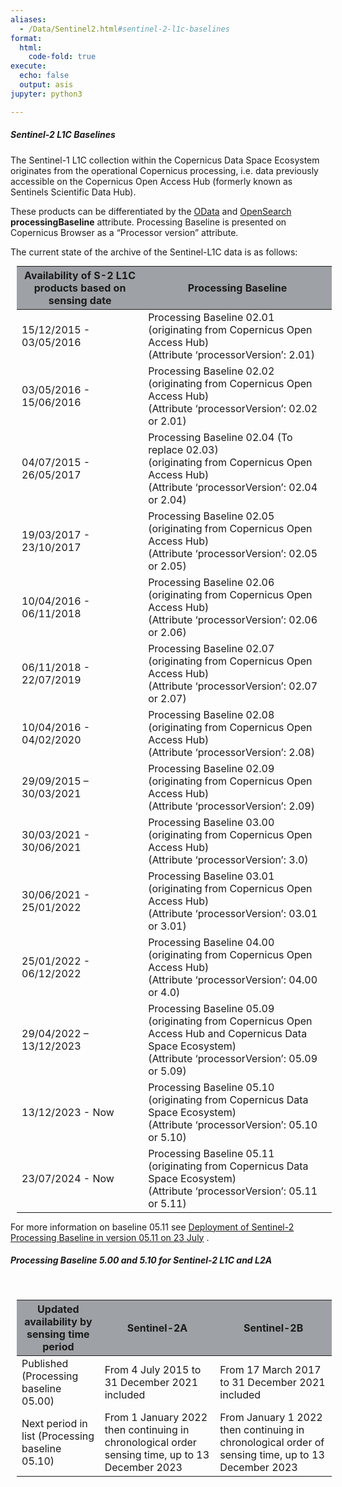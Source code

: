 ```yaml
---
aliases: 
  - /Data/Sentinel2.html#sentinel-2-l1c-baselines
format:
  html:
    code-fold: true
execute:
  echo: false
  output: asis
jupyter: python3

---
```


##### Sentinel-2 L1C Baselines

The Sentinel-1 L1C collection within the Copernicus Data Space Ecosystem originates from the operational Copernicus processing, i.e. data previously accessible on the Copernicus Open Access Hub (formerly known as Sentinels Scientific Data Hub).

These products can be differentiated by the [OData](https://documentation.dataspace.copernicus.eu/APIs/OData.html#query-by-attributes){target="_blank"} and [OpenSearch](https://catalogue.dataspace.copernicus.eu/resto/api/collections/Sentinel2/describe.xml){target="_blank"} **processingBaseline** attribute. Processing Baseline is presented on Copernicus Browser as a "Processor version" attribute.

The current state of the archive of the Sentinel-L1C data is as follows:

<table class="table-roadmap" style="margin: 10px;">
  <thead>
    <tr>
      <th style="background-color: #9ea1a5">Availability of S-2 L1C products based on sensing date</th>
      <th style="background-color: #9ea1a5">Processing Baseline</th>
    </tr>
  </thead>
  <tbody>
    <tr>
      <td>15/12/2015 - 03/05/2016</td>
      <td>Processing Baseline 02.01 <br>(originating from Copernicus Open Access Hub) <br>(Attribute ‘processorVersion’: 2.01)</td>
    </tr>
    <tr>
      <td>03/05/2016 - 15/06/2016</td>
      <td>Processing Baseline 02.02 <br>(originating from Copernicus Open Access Hub) <br>(Attribute ‘processorVersion’: 02.02 or 2.01)</td>
    </tr>
    <tr>
      <td>04/07/2015 - 26/05/2017</td>
      <td>Processing Baseline 02.04 (To replace 02.03) <br>(originating from Copernicus Open Access Hub) <br>(Attribute ‘processorVersion’: 02.04 or 2.04)</td>
    </tr>
    <tr>
      <td>19/03/2017 - 23/10/2017</td>
      <td>Processing Baseline 02.05 <br>(originating from Copernicus Open Access Hub) <br>(Attribute ‘processorVersion’: 02.05 or 2.05)</td>
    </tr>
    <tr>
      <td>10/04/2016 -  06/11/2018</td>
      <td>Processing Baseline 02.06 <br>(originating from Copernicus Open Access Hub) <br>(Attribute ‘processorVersion’: 02.06 or 2.06)</td>
    </tr>
    <tr>
      <td>06/11/2018 - 22/07/2019</td>
      <td>Processing Baseline 02.07 <br>(originating from Copernicus Open Access Hub) <br>(Attribute ‘processorVersion’: 02.07 or 2.07)</td>
    </tr>
    <tr>
      <td>10/04/2016 -  04/02/2020</td>
      <td>Processing Baseline 02.08 <br>(originating from Copernicus Open Access Hub) <br>(Attribute ‘processorVersion’: 2.08)</td>
    </tr>
    <tr>
      <td>29/09/2015 – 30/03/2021</td>
      <td>Processing Baseline 02.09 <br>(originating from Copernicus Open Access Hub) <br>(Attribute ‘processorVersion’: 2.09)</td>
    </tr>
    <tr>
      <td>30/03/2021 - 30/06/2021</td>
      <td>Processing Baseline 03.00 <br>(originating from Copernicus Open Access Hub) <br>(Attribute ‘processorVersion’: 3.0)</td>
    </tr>
    <tr>
      <td>30/06/2021 - 25/01/2022</td>
      <td>Processing Baseline 03.01 <br>(originating from Copernicus Open Access Hub) <br>(Attribute ‘processorVersion’: 03.01 or 3.01)</td>
    </tr>
    <tr>
      <td>25/01/2022 - 06/12/2022</td>
      <td>Processing Baseline 04.00 <br>(originating from Copernicus Open Access Hub) <br>(Attribute ‘processorVersion’: 04.00 or 4.0)</td>
    </tr>
    <tr>
      <td>29/04/2022 – 13/12/2023</td>
      <td>Processing Baseline 05.09 <br>(originating from Copernicus Open Access Hub and Copernicus Data Space Ecosystem) <br>(Attribute ‘processorVersion’: 05.09 or 5.09)</td>
    </tr>
    <tr>
      <td>13/12/2023 - Now</td>
      <td>Processing Baseline 05.10 <br>(originating from  Copernicus Data Space Ecosystem) <br>(Attribute ‘processorVersion’: 05.10 or 5.10)</td>
    </tr>
    <tr>
      <td>23/07/2024 - Now</td>
      <td>Processing Baseline 05.11 <br>(originating from  Copernicus Data Space Ecosystem) <br>(Attribute ‘processorVersion’: 05.11 or 5.11)</td>
    </tr>
  </tbody>
</table>

For more information on baseline 05.11 see [Deployment of Sentinel-2 Processing Baseline in version 05.11 on 23 July](https://dataspace.copernicus.eu/news/2024-7-19-deployment-sentinel-2-processing-baseline-version-0511-23-july){target="_blank"} .

##### Processing Baseline 5.00 and 5.10 for Sentinel-2 L1C and L2A

<br>

<table class="table-roadmap" style="margin: 10px;">
  <thead>
    <tr>
      <th style="background-color: #9ea1a5">Updated availability by sensing time period</th>
      <th style="background-color: #9ea1a5">Sentinel-2A</th>
      <th style="background-color: #9ea1a5">Sentinel-2B</th>
    </tr>
  </thead>
  <tbody>
    <tr>
      <td>Published (Processing baseline 05.00)</td>
      <td>From 4 July 2015 to 31 December 2021 included</td>
      <td>From 17 March 2017 to 31 December 2021 included</td>
    </tr>
    <tr>
      <td>Next period in list (Processing baseline 05.10)</td>
      <td>From 1 January 2022 then continuing in chronological order sensing time, up to 13 December 2023</td>
      <td>From January 1 2022 then continuing in chronological order of sensing time, up to 13 December 2023</td>
    </tr>
  </tbody>
</table>